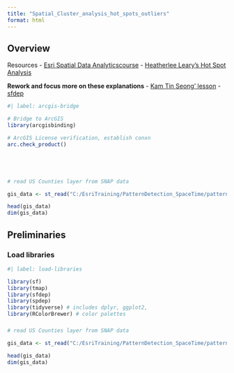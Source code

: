 ---
title: "Spatial_Cluster_analysis_hot_spots_outliers"
format: html
---

## Overview



Resources
- [Esri Spatial Data Analyticscourse](https://www.esri.com/training/mooc/player/5d76dcf7e9ccda09bef61294/6386f4d0ba09d7168f6abdfa/)
- [Heatherlee Leary's Hot Spot Analysis](https://rpubs.com/heatherleeleary/hotspot_getisOrd_tut)

**Rework and focus more on these explanations** 
- [Kam Tin Seong' lesson](https://rpubs.com/tskam/IS415-Hands-on_Ex07)
- [sfdep](https://sfdep.josiahparry.com/)

```{r}
#| label: arcgis-bridge

# Bridge to ArcGIS
library(arcgisbinding)

# ArcGIS License verification, establish conxn
arc.check_product()





# read US Counties layer from SNAP data

gis_data <- st_read("C:/EsriTraining/PatternDetection_SpaceTime/patterndetection_spacetime.gdb", layer = 'US_Counties')

head(gis_data)
dim(gis_data)
```


## Preliminaries

### Load libraries

```{r}
#| label: load-libraries 

library(sf)
library(tmap)
library(sfdep)
library(spdep)
library(tidyverse) # includes dplyr, ggplot2, 
library(RColorBrewer) # color palettes
```


### 

```{r}

# read US Counties layer from SNAP data

gis_data <- st_read("C:/EsriTraining/PatternDetection_SpaceTime/patterndetection_spacetime.gdb", layer = 'US_Counties')

head(gis_data)
dim(gis_data)
```

